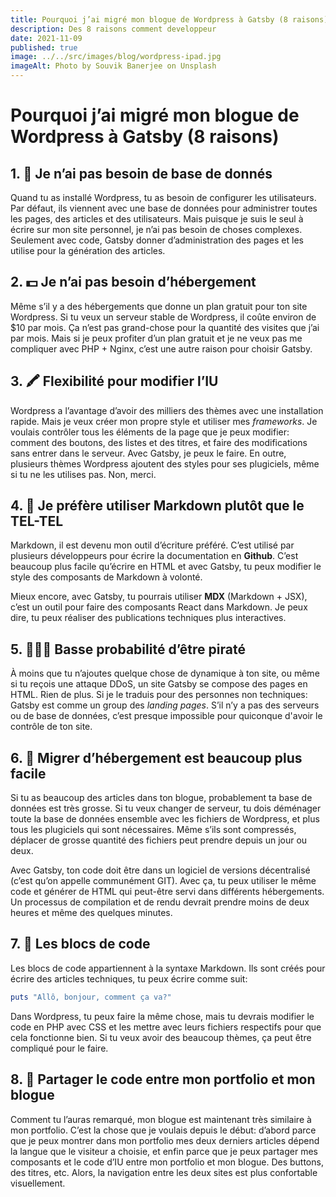 ```yaml
---
title: Pourquoi j’ai migré mon blogue de Wordpress à Gatsby (8 raisons)
description: Des 8 raisons comment developpeur
date: 2021-11-09
published: true
image: ../../src/images/blog/wordpress-ipad.jpg
imageAlt: Photo by Souvik Banerjee on Unsplash
---
```


# Pourquoi j’ai migré mon blogue de Wordpress à Gatsby (8 raisons)

## 1. 💾 Je n’ai pas besoin de base de donnés

Quand tu as installé Wordpress, tu as besoin de configurer les utilisateurs. Par défaut, ils viennent avec une base de données pour administrer toutes les pages, des articles et des utilisateurs. Mais puisque je suis le seul à écrire sur mon site personnel, je n’ai pas besoin de choses complexes. Seulement avec code, Gatsby donner d’administration des pages et les utilise pour la génération des articles.

## 2. 💵 Je n’ai pas besoin d’hébergement

Même s’il y a des hébergements que donne un plan gratuit pour ton site Wordpress. Si tu veux un serveur stable de Wordpress, il coûte environ de $10 par mois. Ça n’est pas grand-chose pour la quantité des visites que j’ai par mois. Mais si je peux profiter d’un plan gratuit et je ne veux pas me compliquer avec PHP + Nginx, c’est une autre raison pour choisir Gatsby.

## 3. 🖍 Flexibilité pour modifier l’IU

Wordpress a l’avantage d’avoir des milliers des thèmes avec une installation rapide. Mais je veux créer mon propre style et utiliser mes _frameworks_. Je voulais contrôler tous les éléments de la page que je peux modifier: comment des boutons, des listes et des titres, et faire des modifications sans entrer dans le serveur. Avec Gatsby, je peux le faire. En outre, plusieurs thèmes Wordpress ajoutent des styles pour ses plugiciels, même si tu ne les utilises pas. Non, merci.

## 4. 📝 Je préfère utiliser Markdown plutôt que le TEL-TEL

Markdown, il est devenu mon outil d’écriture préféré. C’est utilisé par plusieurs développeurs pour écrire la documentation en **Github**. C’est beaucoup plus facile qu’écrire en HTML et avec Gatsby, tu peux modifier le style des composants de Markdown à volonté.

Mieux encore, avec Gatsby, tu pourrais utiliser **MDX** (Markdown + JSX), c’est un outil pour faire des composants React dans Markdown. Je peux dire, tu peux réaliser des publications techniques plus interactives.

## 5. 👨🏻‍💻 Basse probabilité d’être piraté

À moins que tu n’ajoutes quelque chose de dynamique à ton site, ou même si tu reçois une attaque DDoS, un site Gatsby se compose des pages en HTML. Rien de plus. Si je le traduis pour des personnes non techniques: Gatsby est comme un group des _landing pages_. S’il n’y a pas des serveurs ou de base de données, c’est presque impossible pour quiconque d'avoir le contrôle de ton site.

## 6. 🚚 Migrer d’hébergement est beaucoup plus facile

Si tu as beaucoup des articles dans ton blogue, probablement ta base de données est très grosse. Si tu veux changer de serveur, tu dois déménager toute la base de données ensemble avec les fichiers de Wordpress, et plus tous les plugiciels qui sont nécessaires. Même s’ils sont compressés, déplacer de grosse quantité des fichiers peut prendre depuis un jour ou deux.

Avec Gatsby, ton code doit être dans un logiciel de versions décentralisé (c’est qu’on appelle communément GIT). Avec ça, tu peux utiliser le même code et générer de HTML qui peut-être servi dans différents hébergements. Un processus de compilation et de rendu devrait prendre moins de deux heures et même des quelques minutes.

## 7. 🧱 Les blocs de code

Les blocs de code appartiennent à la syntaxe Markdown. Ils sont créés pour écrire des articles techniques, tu peux écrire comme suit:

```ruby
puts "Allô, bonjour, comment ça va?"
```

Dans Wordpress, tu peux faire la même chose, mais tu devrais modifier le code en PHP avec CSS et les mettre avec leurs fichiers respectifs pour que cela fonctionne bien. Si tu veux avoir des beaucoup thèmes, ça peut être compliqué pour le faire.

## 8. 🔄 Partager le code entre mon portfolio et mon blogue

Comment tu l’auras remarqué, mon blogue est maintenant très similaire à mon portfolio. C’est la chose que je voulais depuis le début: d’abord parce que je peux montrer dans mon portfolio mes deux derniers articles dépend la langue que le visiteur a choisie, et enfin parce que je peux partager mes composants et le code d’IU entre mon portfolio et mon blogue. Des buttons, des titres, etc. Alors, la navigation entre les deux sites est plus confortable visuellement.

